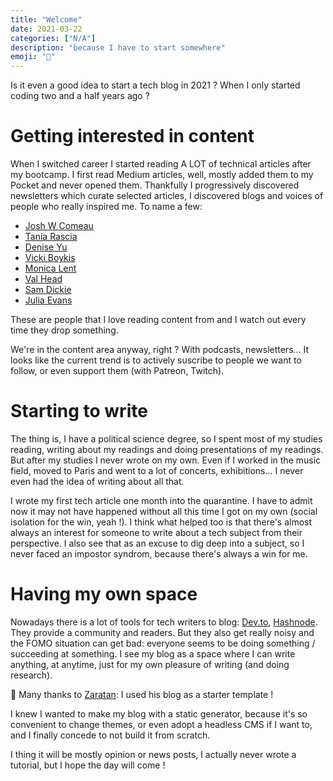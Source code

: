 ```yaml
---
title: "Welcome"
date: 2021-03-22
categories: ["N/A"]
description: "because I have to start somewhere"
emoji: "🥳"
---
```


Is it even a good idea to start a tech blog in 2021 ? When I only started coding two and a half years ago ?

# Getting interested in content

When I switched career I started reading A LOT of technical articles after my bootcamp.
I first read Medium articles, well, mostly added them to my Pocket and never opened them. Thankfully I progressively discovered newsletters which curate selected articles, I discovered blogs and voices of people who really inspired me. To name a few:
- [Josh W Comeau](https://www.joshwcomeau.com/)
- [Tania Rascia](https://www.taniarascia.com/)
- [Denise Yu](https://deniseyu.io/)
- [Vicki Boykis](https://vicki.substack.com/people/919000-vicki-boykis)
- [Monica Lent](https://monicalent.com/blog/)
- [Val Head](https://valhead.com/blog/)
- [Sam Dickie](https://www.samdickie.me/writing)
- [Julia Evans](https://jvns.ca/)

These are people that I love reading content from and I watch out every time they drop something.

We're in the content area anyway, right ? With podcasts, newsletters... It looks like the current trend is to actively suscribe to people we want to follow, or even support them (with Patreon, Twitch).

# Starting to write

The thing is, I have a political science degree, so I spent most of my studies reading, writing about my readings and doing presentations of my readings.
But after my studies I never wrote on my own. Even if I worked in the music field, moved to Paris and went to a lot of concerts, exhibitions... I never even had the idea of writing about all that.

I wrote my first tech article one month into the quarantine. I have to admit now it may not have happened without all this time I got on my own (social isolation for the win, yeah !). I think what helped too is that there's almost always an interest for someone to write about a tech subject from their perspective. I also see that as an excuse to dig deep into a subject, so I never faced an impostor syndrom, because there's always a win for me.

# Having my own space

Nowadays there is a lot of tools for tech writers to blog: [Dev.to](https://dev.to/), [Hashnode](https://hashnode.com/). They provide a community and readers. But they also get really noisy and the FOMO situation can get bad: everyone seems to be doing something / succeeding at something. I see my blog as a space where I can write anything, at anytime, just for my own pleasure of writing (and doing research).

🙏 Many thanks to [Zaratan](https://www.zaratan.fr/): I used his blog as a starter template !

I knew I wanted to make my blog with a static generator, because it's so convenient to change themes, or even adopt a headless CMS if I want to, and I finally concede to not build it from scratch.

I thing it will be mostly opinion or news posts, I actually never wrote a tutorial, but I hope the day will come !
